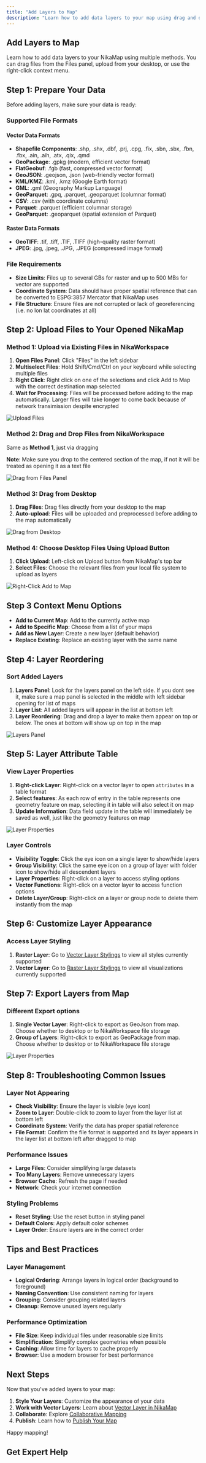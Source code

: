 ```yaml
---
title: "Add Layers to Map"
description: "Learn how to add data layers to your map using drag and drop, right-click, and file upload methods"
---
```



## Add Layers to Map

Learn how to add data layers to your NikaMap using multiple methods. You can drag files from the Files panel, upload from your desktop, or use the right-click context menu.

## Step 1: Prepare Your Data

Before adding layers, make sure your data is ready:

### Supported File Formats

#### Vector Data Formats
- **Shapefile Components**: .shp, .shx, .dbf, .prj, .cpg, .fix, .sbn, .sbx, .fbn, .fbx, .ain, .aih, .atx, .qix, .qmd
- **GeoPackage**: .gpkg (modern, efficient vector format)
- **FlatGeobuf**: .fgb (fast, compressed vector format)
- **GeoJSON**: .geojson, .json (web-friendly vector format)
- **KML/KMZ**: .kml, .kmz (Google Earth format)
- **GML**: .gml (Geography Markup Language)
- **GeoParquet**: .gpq, .parquet, .geoparquet (columnar format)
- **CSV**: .csv (with coordinate columns)
- **Parquet**: .parquet (efficient columnar storage)
- **GeoParquet**: .geoparquet (spatial extension of Parquet)

#### Raster Data Formats
- **GeoTIFF**: .tif, .tiff, .TIF, .TIFF (high-quality raster format)
- **JPEG**: .jpg, .jpeg, .JPG, .JPEG (compressed image format)

### File Requirements
- **Size Limits**: Files up to several GBs for raster and up to 500 MBs for vector are supported
- **Coordinate System**: Data should have proper spatial reference that can be converted to ESPG:3857 Mercator that NikaMap uses
- **File Structure**: Ensure files are not corrupted or lack of georeferencing (i.e. no lon lat coordinates at all)

## Step 2: Upload Files to Your Opened NikaMap

### Method 1: Upload via Existing Files in NikaWorkspace
1. **Open Files Panel**: Click "Files" in the left sidebar
2. **Multiselect Files**: Hold Shift/Cmd/Ctrl on your keyboard while selecting multiple files
3. **Right Click**: Right click on one of the selections and click Add to Map with the correct destination map selected
4. **Wait for Processing**: Files will be processed before adding to the map automatically. Larger files will take longer to come back because of network transimission despite encrypted

![Upload Files](/guides/become-map-expert/add-layers-to-map-1.jpg)

### Method 2: Drag and Drop Files from NikaWorkspace
Same as **Method 1**, just via dragging

**Note**: Make sure you drop to the centered section of the map, if not it will be treated as opening it as a text file

![Drag from Files Panel](/guides/become-map-expert/add-layers-to-map-2.gif)

### Method 3: Drag from Desktop
1. **Drag Files**: Drag files directly from your desktop to the map
2. **Auto-upload**: Files will be uploaded and preprocessed before adding to the map automatically

![Drag from Desktop](/guides/become-map-expert/add-layers-to-map-3.gif)

### Method 4: Choose Desktop Files Using Upload Button
1. **Click Upload**: Left-click on Upload button from NikaMap's top bar
2. **Select Files**: Choose the relevant files from your local file system to upload as layers

![Right-Click Add to Map](/guides/become-map-expert/add-layers-to-map-4.gif)

## Step 3 Context Menu Options
- **Add to Current Map**: Add to the currently active map
- **Add to Specific Map**: Choose from a list of your maps
- **Add as New Layer**: Create a new layer (default behavior)
- **Replace Existing**: Replace an existing layer with the same name

## Step 4: Layer Reordering

### Sort Added Layers
1. **Layers Panel**: Look for the layers panel on the left side. If you dont see it, make sure a map panel is selected in the middle with left sidebar opening for list of maps
2. **Layer List**: All added layers will appear in the list at bottom left
3. **Layer Reordering**: Drag and drop a layer to make them appear on top or below. The ones at bottom will show up on top in the map

![Layers Panel](/guides/become-map-expert/add-layers-to-map-5.gif)

## Step 5: Layer Attribute Table

### View Layer Properties
1. **Right-click Layer**: Right-click on a vector layer to open `attributes` in a table format
2. **Select features**: As each row of entry in the table represents one geometry feature on map, selecting it in table will also select it on map
3. **Update Information**: Data field update in the table will immediately be saved as well, just like the geometry features on map

![Layer Properties](/guides/become-map-expert/add-layers-to-map-6.gif)

### Layer Controls
- **Visibility Toggle**: Click the eye icon on a single layer to show/hide layers
- **Group Visibility**: Click the same eye icon on a group of layer with folder icon to show/hide all descendent layers
- **Layer Properties**: Right-click on a layer to access styling options
- **Vector Functions**: Right-click on a vector layer to access function options
- **Delete Layer/Group**: Right-click on a layer or group node to delete them instantly from the map

## Step 6: Customize Layer Appearance

### Access Layer Styling
1. **Raster Layer**: Go to [Vector Layer Stylings](/guides/become-map-expert/vector-styling) to view all styles currently supported
2. **Vector Layer**: Go to [Raster Layer Stylings](/guides/become-map-expert/raster-styling) to view all visualizations currently supported

## Step 7: Export Layers from Map

### Different Export options
1. **Single Vector Layer**: Right-click to export as GeoJson from map. Choose whether to desktop or to NikaWorkspace file storage
2. **Group of Layers**: Right-click to export as GeoPackage from map. Choose whether to desktop or to NikaWorkspace file storage

![Layer Properties](/guides/become-map-expert/add-layers-to-map-7.jpg)

## Step 8: Troubleshooting Common Issues

### Layer Not Appearing
- **Check Visibility**: Ensure the layer is visible (eye icon)
- **Zoom to Layer**: Double-click to zoom to layer from the layer list at bottom left
- **Coordinate System**: Verify the data has proper spatial reference
- **File Format**: Confirm the file format is supported and its layer appears in the layer list at bottom left after dragged to map

### Performance Issues
- **Large Files**: Consider simplifying large datasets
- **Too Many Layers**: Remove unnecessary layers
- **Browser Cache**: Refresh the page if needed
- **Network**: Check your internet connection

### Styling Problems
- **Reset Styling**: Use the reset button in styling panel
- **Default Colors**: Apply default color schemes
- **Layer Order**: Ensure layers are in the correct order

## Tips and Best Practices

### Layer Management
- **Logical Ordering**: Arrange layers in logical order (background to foreground)
- **Naming Convention**: Use consistent naming for layers
- **Grouping**: Consider grouping related layers
- **Cleanup**: Remove unused layers regularly

### Performance Optimization
- **File Size**: Keep individual files under reasonable size limits
- **Simplification**: Simplify complex geometries when possible
- **Caching**: Allow time for layers to cache properly
- **Browser**: Use a modern browser for best performance

## Next Steps

Now that you've added layers to your map:

1. **Style Your Layers**: Customize the appearance of your data
2. **Work with Vector Layers**: Learn about [Vector Layer in NikaMap](/guides/vector-layer-in-nikamap)
3. **Collaborate**: Explore [Collaborative Mapping](/guides/collaborative-mapping)
4. **Publish**: Learn how to [Publish Your Map](/guides/publish-map)

Happy mapping!

## Get Expert Help

<ContactCTACard /> 